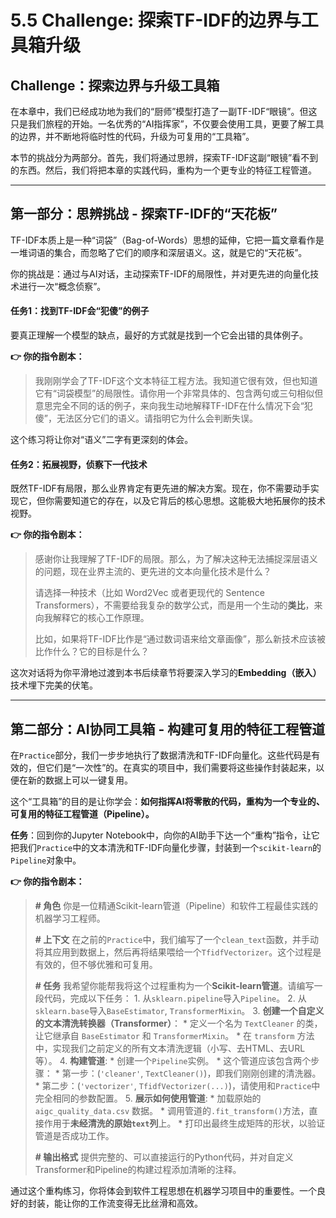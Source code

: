 # 5.5 Challenge: 探索TF-IDF的边界与工具箱升级

## **Challenge：探索边界与升级工具箱**

在本章中，我们已经成功地为我们的“厨师”模型打造了一副TF-IDF“眼镜”。但这只是我们旅程的开始。一名优秀的“AI指挥家”，不仅要会使用工具，更要了解工具的边界，并不断地将临时性的代码，升级为可复用的“工具箱”。

本节的挑战分为两部分。首先，我们将通过思辨，探索TF-IDF这副“眼镜”看不到的东西。然后，我们将把本章的实践代码，重构为一个更专业的特征工程管道。

---

## **第一部分：思辨挑战 - 探索TF-IDF的“天花板”**

TF-IDF本质上是一种“词袋”（Bag-of-Words）思想的延伸，它把一篇文章看作是一堆词语的集合，而忽略了它们的顺序和深层语义。这，就是它的“天花板”。

::: {.callout-note title="思辨挑战：找到TF-IDF会“犯傻”的场景"}

你的挑战是：通过与AI对话，主动探索TF-IDF的局限性，并对更先进的向量化技术进行一次“概念侦察”。

#### **任务1：找到TF-IDF会“犯傻”的例子**

要真正理解一个模型的缺点，最好的方式就是找到一个它会出错的具体例子。

**👉 你的指令剧本：**

> 我刚刚学会了TF-IDF这个文本特征工程方法。我知道它很有效，但也知道它有“词袋模型”的局限性。请你用一个非常具体的、包含两句或三句相似但意思完全不同的话的例子，来向我生动地解释TF-IDF在什么情况下会“犯傻”，无法区分它们的语义。请指明它为什么会判断失误。

这个练习将让你对“语义”二字有更深刻的体会。

#### **任务2：拓展视野，侦察下一代技术**

既然TF-IDF有局限，那么业界肯定有更先进的解决方案。现在，你不需要动手实现它，但你需要知道它的存在，以及它背后的核心思想。这能极大地拓展你的技术视野。

**👉 你的指令剧本：**

> 感谢你让我理解了TF-IDF的局限。那么，为了解决这种无法捕捉深层语义的问题，现在业界主流的、更先进的文本向量化技术是什么？
> 
> 请选择一种技术（比如 Word2Vec 或者更现代的 Sentence Transformers），不需要给我复杂的数学公式，而是用一个生动的**类比**，来向我解释它的核心工作原理。
> 
> 比如，如果将TF-IDF比作是“通过数词语来给文章画像”，那么新技术应该被比作什么？它的目标是什么？

这次对话将为你平滑地过渡到本书后续章节将要深入学习的**Embedding（嵌入）** 技术埋下完美的伏笔。

:::

---

## **第二部分：AI协同工具箱 - 构建可复用的特征工程管道**

在`Practice`部分，我们一步步地执行了数据清洗和TF-IDF向量化。这些代码是有效的，但它们是“一次性”的。在真实的项目中，我们需要将这些操作封装起来，以便在新的数据上可以一键复用。

这个“工具箱”的目的是让你学会：**如何指挥AI将零散的代码，重构为一个专业的、可复用的特征工程管道（Pipeline）。**

::: {.callout-tip title="AI协同工具箱：从脚本到管道的重构指令"}

**任务**：回到你的Jupyter Notebook中，向你的AI助手下达一个“重构”指令，让它把我们`Practice`中的文本清洗和TF-IDF向量化步骤，封装到一个`scikit-learn`的`Pipeline`对象中。

**👉 你的指令剧本：**

> **# 角色**
> 你是一位精通Scikit-learn管道（Pipeline）和软件工程最佳实践的机器学习工程师。
>
> **# 上下文**
> 在之前的`Practice`中，我们编写了一个`clean_text`函数，并手动将其应用到数据上，然后再将结果喂给一个`TfidfVectorizer`。这个过程是有效的，但不够优雅和可复用。
>
> **# 任务**
> 我希望你能帮我将这个过程重构为一个**Scikit-learn管道**。请编写一段代码，完成以下任务：
> 1.  从`sklearn.pipeline`导入`Pipeline`。
> 2.  从`sklearn.base`导入`BaseEstimator`, `TransformerMixin`。
> 3.  **创建一个自定义的文本清洗转换器（Transformer）**：
>     *   定义一个名为 `TextCleaner` 的类，让它继承自 `BaseEstimator` 和 `TransformerMixin`。
>     *   在 `transform` 方法中，实现我们之前定义的所有文本清洗逻辑（小写、去HTML、去URL等）。
> 4.  **构建管道**:
>     *   创建一个`Pipeline`实例。
>     *   这个管道应该包含两个步骤：
>         *   第一步：(`'cleaner'`, `TextCleaner()`)，即我们刚刚创建的清洗器。
>         *   第二步：(`'vectorizer'`, `TfidfVectorizer(...)`)，请使用和`Practice`中完全相同的参数配置。
> 5.  **展示如何使用管道**:
>     *   加载原始的 `aigc_quality_data.csv` 数据。
>     *   调用管道的`.fit_transform()`方法，直接作用于**未经清洗的原始`text`列**上。
>     *   打印出最终生成矩阵的形状，以验证管道是否成功工作。
>
> **# 输出格式**
> 提供完整的、可以直接运行的Python代码，并对自定义Transformer和Pipeline的构建过程添加清晰的注释。

通过这个重构练习，你将体会到软件工程思想在机器学习项目中的重要性。一个良好的封装，能让你的工作流变得无比丝滑和高效。
::: 